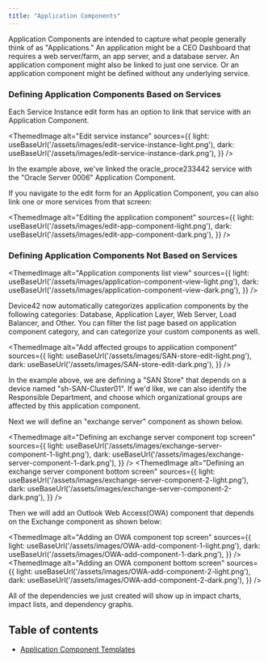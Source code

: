 ```yaml
---
title: "Application Components"
---
```



Application Components are intended to capture what people generally think of as "Applications." An application might be a CEO Dashboard that requires a web server/farm, an app server, and a database server. An application component might also be linked to just one service. Or an application component might be defined without any underlying service.

### Defining Application Components Based on Services

Each Service Instance edit form has an option to link that service with an Application Component.

<ThemedImage
  alt="Edit service instance"
  sources={{
    light: useBaseUrl('/assets/images/edit-service-instance-light.png'),
    dark: useBaseUrl('/assets/images/edit-service-instance-dark.png'),
  }}
/>

In the example above, we've linked the oracle\_proce233442 service with the "Oracle Server 0006" Application Component.

If you navigate to the edit form for an Application Component, you can also link one or more services from that screen:

<ThemedImage
  alt="Editing the application component"
  sources={{
    light: useBaseUrl('/assets/images/edit-app-component-light.png'),
    dark: useBaseUrl('/assets/images/edit-app-component-dark.png'),
  }}
/>

### Defining Application Components Not Based on Services

<ThemedImage
  alt="Application components list view"
  sources={{
    light: useBaseUrl('/assets/images/application-component-view-light.png'),
    dark: useBaseUrl('/assets/images/application-component-view-dark.png'),
  }}
/>

Device42 now automatically categorizes application components by the following categories: Database, Application Layer, Web Server, Load Balancer, and Other. You can filter the list page based on application component category, and can categorize your custom components as well.

<ThemedImage
  alt="Add affected groups to application component"
  sources={{
    light: useBaseUrl('/assets/images/SAN-store-edit-light.png'),
    dark: useBaseUrl('/assets/images/SAN-store-edit-dark.png'),
  }}
/>

In the example above, we are defining a "SAN Store" that depends on a device named "sh-SAN-Cluster01". If we'd like, we can also identify the Responsible Department, and choose which organizational groups are affected by this application component.

Next we will define an "exchange server" component as shown below.

<ThemedImage
  alt="Defining an exchange server component top screen"
  sources={{
    light: useBaseUrl('/assets/images/exchange-server-component-1-light.png'),
    dark: useBaseUrl('/assets/images/exchange-server-component-1-dark.png'),
  }}
/>
<ThemedImage
  alt="Defining an exchange server component bottom screen"
  sources={{
    light: useBaseUrl('/assets/images/exchange-server-component-2-light.png'),
    dark: useBaseUrl('/assets/images/exchange-server-component-2-dark.png'),
  }}
/>

Then we will add an Outlook Web Access(OWA) component that depends on the Exchange component as shown below:

<ThemedImage
  alt="Adding an OWA component top screen"
  sources={{
    light: useBaseUrl('/assets/images/OWA-add-component-1-light.png'),
    dark: useBaseUrl('/assets/images/OWA-add-component-1-dark.png'),
  }}
/>
<ThemedImage
  alt="Adding an OWA component bottom screen"
  sources={{
    light: useBaseUrl('/assets/images/OWA-add-component-2-light.png'),
    dark: useBaseUrl('/assets/images/OWA-add-component-2-dark.png'),
  }}
/>


All of the dependencies we just created will show up in impact charts, impact lists, and dependency graphs.


## Table of contents

- [Application Component Templates](apps/application-components/application-component-templates.md)
